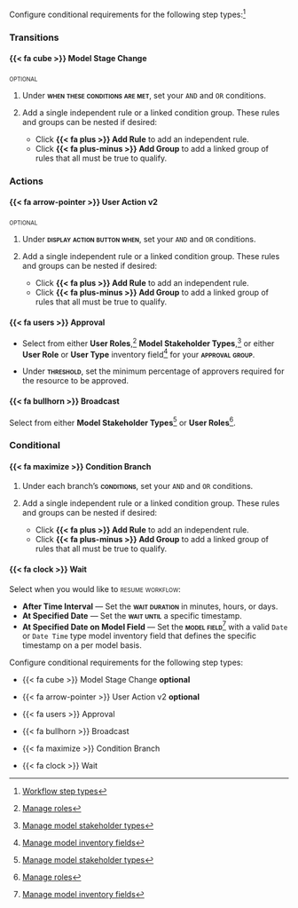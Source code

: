 :::: {.content-visible unless-format="revealjs"}
Configure conditional requirements for the following step types:^[[Workflow step types](/guide/model-workflows/setting-up-model-workflows.qmd#workflow-step-types)]

::: {.panel-tabset}
### Transitions

#### {{< fa cube >}} Model Stage Change

[optional]{.smallcaps .pink}

1. Under **[when these conditions are met]{.smallcaps}**, set your `AND` and `OR` conditions.
2. Add a single independent rule or a linked condition group. These rules and groups can be nested if desired:

    - Click **{{< fa plus >}} Add Rule** to add an independent rule.
    - Click **{{< fa plus-minus >}} Add Group** to add a linked group of rules that all must be true to qualify.

### Actions

#### {{< fa arrow-pointer >}} User Action v2

[optional]{.smallcaps .pink}

1. Under **[display action button when]{.smallcaps}**, set your `AND` and `OR` conditions.
2. Add a single independent rule or a linked condition group. These rules and groups can be nested if desired:

    - Click **{{< fa plus >}} Add Rule** to add an independent rule.
    - Click **{{< fa plus-minus >}} Add Group** to add a linked group of rules that all must be true to qualify.

#### {{< fa users >}} Approval

- Select from either **User Roles**,^[[Manage roles](/guide/configuration/manage-roles.qmd)] **Model Stakeholder Types**,^[[Manage model stakeholder types](/guide/configuration/manage-model-stakeholder-types.qmd)] or either **User Role** or **User Type** inventory field^[[Manage model inventory fields](/guide/model-inventory/manage-model-inventory-fields.qmd#inventory-field-types)
] for your **[approval group]{.smallcaps}**.

- Under **[threshold]{.smallcaps}**, set the minimum percentage of approvers required for the resource to be approved.

#### {{< fa bullhorn >}} Broadcast

Select from either **Model Stakeholder Types**^[[Manage model stakeholder types](/guide/configuration/manage-model-stakeholder-types.qmd)] or **User Roles**^[[Manage roles](/guide/configuration/manage-roles.qmd)].

### Conditional

#### {{< fa maximize >}} Condition Branch

1. Under each branch's **[conditions]{.smallcaps}**, set your `AND` and `OR` conditions.
2. Add a single independent rule or a linked condition group. These rules and groups can be nested if desired:

    - Click **{{< fa plus >}} Add Rule** to add an independent rule.
    - Click **{{< fa plus-minus >}} Add Group** to add a linked group of rules that all must be true to qualify.

#### {{< fa clock >}} Wait

Select when you would like to [resume workflow:]{.smallcaps}

- **After Time Interval** — Set the **[wait duration]{.smallcaps}** in minutes, hours, or days.
- **At Specified Date** — Set the **[wait until]{.smallcaps}** a specific timestamp.
- **At Specified Date on Model Field** — Set the **[model field]{.smallcaps}**^[[Manage model inventory fields](/guide/model-inventory/manage-model-inventory-fields.qmd#inventory-field-types)] with a valid `Date` or `Date Time` type model inventory field that defines the specific timestamp on a per model basis.

:::

::::



:::: {.content-hidden unless-format="revealjs"}
Configure conditional requirements for the following step types:

- {{< fa cube >}} Model Stage Change **[optional]{.smallercaps}**

- {{< fa arrow-pointer >}} User Action v2 **[optional]{.smallercaps}**

- {{< fa users >}} Approval

- {{< fa bullhorn >}} Broadcast

- {{< fa maximize >}} Condition Branch

- {{< fa clock >}} Wait

::::